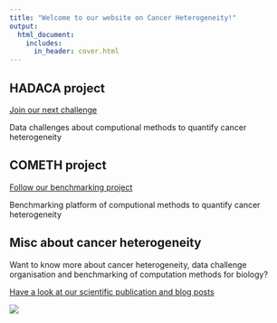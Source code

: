 ```yaml
---
title: "Welcome to our website on Cancer Heterogeneity!"
output:
  html_document:
    includes:
      in_header: cover.html
---
```


## HADACA project

[Join our next challenge](data_challenges.html)

Data challenges about computional methods to quantify cancer heterogeneity

## COMETH project

[Follow our benchmarking project](deconbench.html)

Benchmarking platform of computional methods to quantify cancer heterogeneity

## Misc about cancer heterogeneity

Want to know more about cancer heterogeneity, data challenge organisation and benchmarking of computation methods for biology? 

[Have a look at our scientific publication and blog posts](blog.html)

![](pictures/fundings.png)